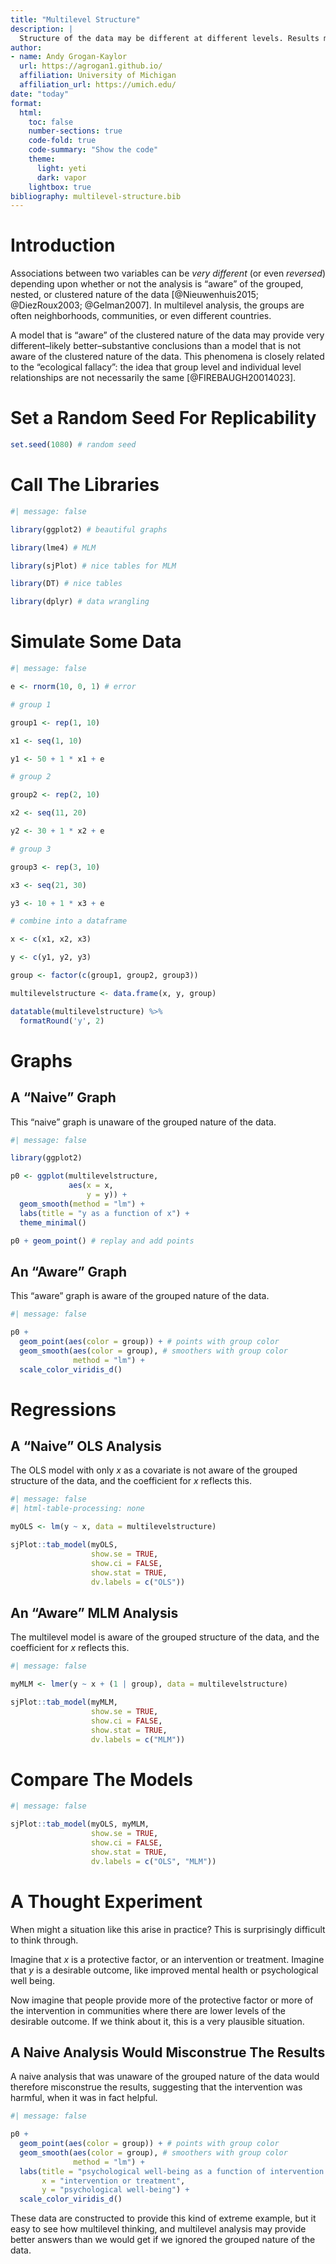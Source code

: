 ```yaml
---
title: "Multilevel Structure"
description: |
  Structure of the data may be different at different levels. Results may differ greatly when we apply multilevel thinking.
author:
- name: Andy Grogan-Kaylor
  url: https://agrogan1.github.io/
  affiliation: University of Michigan
  affiliation_url: https://umich.edu/
date: "today"
format:
  html:
    toc: false
    number-sections: true
    code-fold: true
    code-summary: "Show the code"
    theme:
      light: yeti
      dark: vapor
    lightbox: true
bibliography: multilevel-structure.bib
---
```


# Introduction

Associations between two variables can be *very different* (or even *reversed*) depending upon whether or not the analysis is "aware" of the grouped, nested, or clustered nature of the data [@Nieuwenhuis2015; @DiezRoux2003; @Gelman2007]. In multilevel analysis, the groups are often neighborhoods, communities, or even different countries.

A model that is "aware" of the clustered nature of the data may provide very different--likely better--substantive conclusions than a model that is not aware of the clustered nature of the data. This phenomena is closely related to the "ecological fallacy": the idea that group level and individual level relationships are not necessarily the same [@FIREBAUGH20014023].

# Set a Random Seed For Replicability

```r

set.seed(1080) # random seed

```

# Call The Libraries

```r
#| message: false

library(ggplot2) # beautiful graphs

library(lme4) # MLM

library(sjPlot) # nice tables for MLM

library(DT) # nice tables

library(dplyr) # data wrangling

```

# Simulate Some Data

```r
#| message: false

e <- rnorm(10, 0, 1) # error

# group 1

group1 <- rep(1, 10)

x1 <- seq(1, 10)

y1 <- 50 + 1 * x1 + e

# group 2

group2 <- rep(2, 10)

x2 <- seq(11, 20)

y2 <- 30 + 1 * x2 + e

# group 3

group3 <- rep(3, 10)

x3 <- seq(21, 30)

y3 <- 10 + 1 * x3 + e

# combine into a dataframe

x <- c(x1, x2, x3)

y <- c(y1, y2, y3)

group <- factor(c(group1, group2, group3))

multilevelstructure <- data.frame(x, y, group) 

datatable(multilevelstructure) %>%
  formatRound('y', 2)

```

# Graphs

## A "Naive" Graph 

This "naive" graph is unaware of the grouped nature of the data.

```r
#| message: false

library(ggplot2)

p0 <- ggplot(multilevelstructure, 
             aes(x = x,
                 y = y)) +
  geom_smooth(method = "lm") +
  labs(title = "y as a function of x") +
  theme_minimal()

p0 + geom_point() # replay and add points

```

## An "Aware" Graph 

This "aware" graph is aware of the grouped nature of the data.

```r
#| message: false

p0 + 
  geom_point(aes(color = group)) + # points with group color
  geom_smooth(aes(color = group), # smoothers with group color
              method = "lm") + 
  scale_color_viridis_d()

```

# Regressions

## A "Naive" OLS Analysis

The OLS model with only *x* as a covariate is not aware of the grouped structure of the data, and the coefficient for *x* reflects this.

```r
#| message: false
#| html-table-processing: none

myOLS <- lm(y ~ x, data = multilevelstructure)

sjPlot::tab_model(myOLS,
                  show.se = TRUE,
                  show.ci = FALSE,
                  show.stat = TRUE,
                  dv.labels = c("OLS"))

```

## An "Aware" MLM Analysis

The multilevel model is aware of the grouped structure of the data, and the coefficient for *x* reflects this.

```r
#| message: false

myMLM <- lmer(y ~ x + (1 | group), data = multilevelstructure)

sjPlot::tab_model(myMLM,
                  show.se = TRUE,
                  show.ci = FALSE,
                  show.stat = TRUE,
                  dv.labels = c("MLM"))

```

# Compare The Models

```r
#| message: false

sjPlot::tab_model(myOLS, myMLM,
                  show.se = TRUE,
                  show.ci = FALSE,
                  show.stat = TRUE,
                  dv.labels = c("OLS", "MLM"))

```

# A Thought Experiment

When might a situation like this arise in practice? This is surprisingly difficult to think through. 

Imagine that *x* is a protective factor, or an intervention or treatment. Imagine that *y* is a desirable outcome, like improved mental health or psychological well being.

Now imagine that people provide more of the protective factor or more of the intervention in communities where there are lower levels of the desirable outcome. If we think about it, this is a very plausible situation. 

::: {.callout-tip}
## A Naive Analysis Would Misconstrue The Results

A naive analysis that was unaware of the grouped nature of the data would therefore misconstrue the results, suggesting that the intervention was harmful, when it was in fact helpful.
:::

```r
#| message: false

p0 + 
  geom_point(aes(color = group)) + # points with group color
  geom_smooth(aes(color = group), # smoothers with group color
              method = "lm") + 
  labs(title = "psychological well-being as a function of intervention or treatment",
       x = "intervention or treatment",
       y = "psychological well-being") +
  scale_color_viridis_d()

```

These data are constructed to provide this kind of extreme example, but it easy to see how multilevel thinking, and multilevel analysis may provide better answers than we would get if we ignored the grouped nature of the data.



